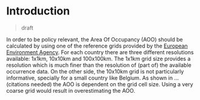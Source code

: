 # Introduction

> draft

In order to be policy relevant, the Area Of Occupancy (AOO) should be calculated by using one of the reference grids provided by the [European Environment Agency](https://www.eea.europa.eu/data-and-maps/data/eea-reference-grids-2). For each country there are three different resolutions available: 1x1km, 10x10km and 100x100km. The 1x1km grid size provides a resolution which is much finer than the resolution of (part of) the available occurrence data. On the other side, the 10x10km grid is not particularly informative, specially for a small country like Belgium. As shown in ...(citations needed) the AOO is dependent on the grid cell size. Using a very coarse grid would result in overestimating the AOO.

